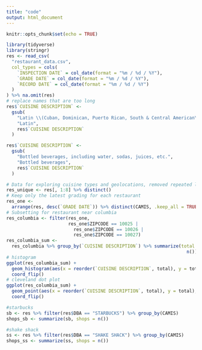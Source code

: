 ```yaml
---
title: "code"
output: html_document
---
```


```r
knitr::opts_chunk$set(echo = TRUE)
```

```r
library(tidyverse)
library(stringr)
res <- read_csv(
  "restaurant_data.csv",
  col_types = cols(
    `INSPECTION DATE` = col_date(format = "%m / %d / %Y"),
    `GRADE DATE` = col_date(format = "%m / %d / %Y"),
    `RECORD DATE` = col_date(format = "%m / %d / %Y")
  )
) %>% na.omit(res)
# replace names that are too long
res$`CUISINE DESCRIPTION` <-
  gsub(
    "Latin \\(Cuban, Dominican, Puerto Rican, South & Central American\\)",
    "Latin",
    res$`CUISINE DESCRIPTION`
  )

res$`CUISINE DESCRIPTION` <-
  gsub(
    "Bottled beverages, including water, sodas, juices, etc.",
    "Bottled beverages",
    res$`CUISINE DESCRIPTION`
  )

# Data for exploring cuisine types and geolocations, removed repeated lines for same restaurant
res_unique <- res[, 1:8] %>% distinct()
# Keep only the latest grading for each restaurant
res_one <-
  arrange(res, desc(`GRADE DATE`)) %>% distinct(CAMIS, .keep_all = TRUE)
# Subsetting for restaurant near columbia
res_columbia <- filter(res_one,
                       res_one$ZIPCODE == 10025 |
                         res_one$ZIPCODE == 10026 |
                         res_one$ZIPCODE == 10027)
res_columbia_sum <-
  res_columbia %>% group_by(`CUISINE DESCRIPTION`) %>% summarize(total =
                                                                   n()) %>% arrange(desc(total))
# histogram
ggplot(res_columbia_sum) +
  geom_histogram(aes(x = reorder(`CUISINE DESCRIPTION`, total), y = total), stat = "identity") +
  coord_flip()
# cleveland dot plot
ggplot(res_columbia_sum) +
  geom_point(aes(x = reorder(`CUISINE DESCRIPTION`, total), y = total), stat = "identity") +
  coord_flip()

#starbucks
sb <- res %>% filter(res$DBA == "STARBUCKS") %>% group_by(CAMIS)
shops_sb <- summarize(sb, shops = n())

#shake shack
ss <- res %>% filter(res$DBA == "SHAKE SHACK") %>% group_by(CAMIS)
shops_ss <- summarize(ss, shops = n())


```

